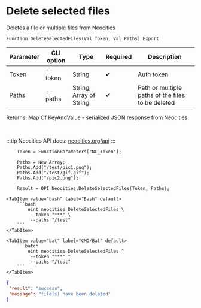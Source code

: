 ﻿---
sidebar_position: 3
description: Delete selected files and other functions to work with Neocities in the Open Integration Package, a free open-source integration library for 1C:Enterprise 8, OneScript and CLI
keywords: [1C, 1С, 1С:Enterprise, 1С:Enterprise 8.3, API, Integration, Services, Exchange, OneScript, CLI, Neocities]
---


# Delete selected files
 Deletes a file or multiple files from Neocities



`Function DeleteSelectedFiles(Val Token, Val Paths) Export`

  | Parameter | CLI option | Type | Required | Description |
  |-|-|-|-|-|
  | Token | --token | String | &#x2714; | Auth token |
  | Paths | --paths | String, Array of String | &#x2714; | Path or multiple paths of the files to be deleted |

  
  Returns:  Map Of KeyAndValue - serialized JSON response from Neocities

<br/>

:::tip
Neocities API docs: [neocities.org/api](https://neocities.org/api)
:::
<br/>


```bsl title="1C:Enterprise/OneScript code example"
    Token = FunctionParameters["NC_Token"];

    Paths = New Array;
    Paths.Add("/test/pic1.png");
    Paths.Add("/test/gif.gif");
    Paths.Add("/pic2.png");

    Result = OPI_Neocities.DeleteSelectedFiles(Token, Paths);
```
 

 <Tabs>
  
    <TabItem value="bash" label="Bash" default>
        ```bash
            oint neocities DeleteSelectedFiles \
             --token "***" \
             --paths "/test"
        ```
    </TabItem>
  
    <TabItem value="bat" label="CMD/Bat" default>
        ```batch
            oint neocities DeleteSelectedFiles ^
             --token "***" ^
             --paths "/test"
        ```
    </TabItem>
</Tabs>


```json title="Result"
{
 "result": "success",
 "message": "file(s) have been deleted"
}
```
